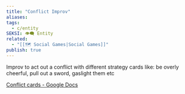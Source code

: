 ```yaml
---
title: "Conflict Improv"
aliases: 
tags:
  - c/entity
SEKSI: 👁️‍🗨️ Entity
related:
  - "[[🗺️ Social Games|Social Games]]"
publish: true
---
```




Improv to act out a conflict with different strategy cards like: be overly cheerful, pull out a sword, gaslight them etc

[Conflict cards - Google Docs](https://docs.google.com/document/d/159DXnmmZfslEvgUfbAGVb9vRyumy5FQ8gNIDXjT6GAs/edit)
